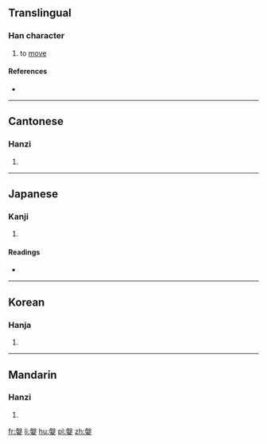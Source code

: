 ==Translingual==

===Han character===
{{Han char|rn=38|rad=女|as=10|sn=13|four=2740<sub>4</sub>|canj=竹水女 (HEV)|ids=⿱[[般]][[女]]}}

# to [[move]]

====References====
* {{Han ref|kx=0268.150|dkj=06583|dj=0535.340|hdz=21072.100|uh=5ABB|ud=23227|bh=DCFD|bd=56573}}

----

==Cantonese==

===Hanzi===
{{yue-hanzi|jyut=[[po4]], [[pun4]]|y=po4, pun4}}

# {{defn|lang=yue|sort=女10}}

----

==Japanese==

===Kanji===
{{ja-kanji|grade=|rs=女10}}

# {{defn|lang=ja|sort=女10}}

====Readings====
* {{ja-readings|on=[[はん]] (han), [[ばん]] (ban), [[は]] (ha), [[ば]] (ba)|kun=[[おごる]] (ogoru), [[めかけ]] (mekake), [[よろめく]] (yoromeku)}}

----

==Korean==

===Hanja===
{{ko-hanja|hangeul=반|rv=ban|mr=pan}}

# {{defn|lang=ko|sort=女10}}

----

==Mandarin==

===Hanzi===
{{cmn-hanzi|pin=[[pán]] ([[pan2]])|wg=p'an<sup>2</sup>}}

# {{defn|lang=cmn|sort=女10}}

[[fr:媻]]
[[li:媻]]
[[hu:媻]]
[[pl:媻]]
[[zh:媻]]